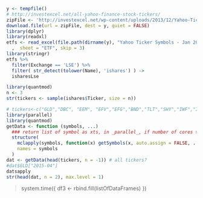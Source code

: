 
```r
y <- tempfile()
# http://investexcel.net/all-yahoo-finance-stock-tickers/
zipFile <- 'http://investexcel.net/wp-content/uploads/2013/12/Yahoo-Ticker-Symbols-Jan-2015.zip'
download.file(url = zipFile, dest = y, quiet = FALSE)
library(dplyr)
library(readxl)
etfs <- read_excel(file.path(dirname(y), "Yahoo Ticker Symbols - Jan 2015.xlsx")
  ,  sheet = "ETF", skip = 3)
library(stringr)
etfs %>% 
  filter(Exchange == 'LSE') %>% 
  filter( str_detect(tolower(Name), 'ishares') ) -> 
  isharesLse
```

```r
library(quantmod)
n <- 3
str(tickers <- sample(ishares$Ticker, size = n))

# tickers<-c("GLD","DBC", "EEM", "EFV","EFG","BND","TLT","SHY","IWF","IWD","IWC","IWO","IWN","VNQ")
library(parallel)
library(quantmod)
getData <- function (symbols, ...) 
  ### return list of symbol as xts, in _parallel_, if number of cores > 1.
  structure( 
    mclapply(symbols, function(x) getSymbols(x, auto.assign = FALSE, ...)),
    names = symbols
  )
dat <- getData(head(tickers, n = -1)) # all tickers?
#dat$GLD["2015-04"]
datsapply
str(head(dat, n = 2), max.level = 1)


```


> system.time({ df3 <- rbind.fill(listOfDataFrames) })
